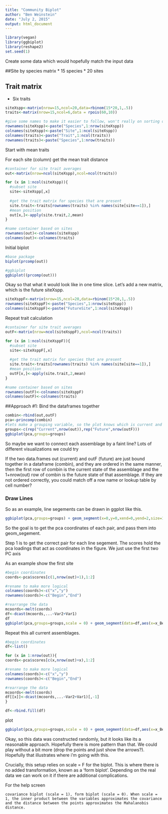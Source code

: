 ```yaml
---
title: "Community Biplot"
author: "Ben Weinstein"
date: "July 2, 2015"
output: html_document
---
```


```r
library(vegan)
library(ggbiplot)
library(reshape2)
set.seed(1)
```

Create some data which would hopefully match the input data

##Site by species matrix
* 15 species
* 20 sites

## Trait matrix
* Six traits

```r
siteXspp<-matrix(nrow=15,ncol=20,data=rbinom(15*20,1,.5))
traits<-matrix(nrow=15,ncol=6,data = rpois(60,10))

#give some names to make it easier to follow, won't really on sorting order.
rownames(siteXspp)<-paste("Species",1:nrow(siteXspp))
colnames(siteXspp)<-paste("Site",1:ncol(siteXspp))
colnames(traits)<-paste("Trait",1:ncol(traits))
rownames(traits)<-paste("Species",1:nrow(traits))
```

Start with mean traits

For each site (column) get the mean trait distance

```r

#container for site trait averages
out<-matrix(nrow=ncol(siteXspp),ncol=ncol(traits))

for (x in 1:ncol(siteXspp)){
  #subset site
  site<-siteXspp[,x]
  
  #get the trait matrix for species that are present
  site.trait<-traits[rownames(traits) %in% names(site[site==1]),]
  #mean position
  out[x,]<-apply(site.trait,2,mean)
}

#name container based on sites
rownames(out)<-colnames(siteXspp)
colnames(out)<-colnames(traits)

```

Initial biplot

```r
#base package
biplot(prcomp(out))

#ggbiplot
ggbiplot((prcomp(out)))
```

Okay so that what it would look like in one time slice. Let's add a new matrix, which is the future siteXspp. 


```r
siteXsppF<-matrix(nrow=15,ncol=20,data=rbinom(15*20,1,.5))
rownames(siteXsppF)<-paste("Species",1:nrow(siteXspp))
colnames(siteXsppF)<-paste("FutureSite",1:ncol(siteXspp))
```

Repeat trait calculation

```r
#container for site trait averages
outF<-matrix(nrow=ncol(siteXsppF),ncol=ncol(traits))

for (x in 1:ncol(siteXsppF)){
  #subset site
  site<-siteXsppF[,x]
  
  #get the trait matrix for species that are present
  site.trait<-traits[rownames(traits) %in% names(site[site==1]),]
  #mean position
  outF[x,]<-apply(site.trait,2,mean)
}

#name container based on sites
rownames(outF)<-colnames(siteXsppF)
colnames(outF)<-colnames(traits)
```

##Approach #1: Bind the dataframes together
```r
combin<-rbind(out,outF)
pca<-princomp(combin)
#lets make a grouping variable, so the plot knows which is current and which is future
groups<-c(rep("Current",nrow(out)),rep("Future",nrow(outF)))
ggbiplot(pca,groups=groups)
```

So maybe we want to connect each assemblage by a faint line? Lots of different visualizations we could try

If the two data.frames out (current) and outF (future) are just bound together in a dataframe (combin), and they are ordered in the same manner, then the first row of combin is the current state of the assemblage and the 1+nrow(out) row of combin is the future state of that assemblage. If they are not ordered correctly, you could match off a row name or lookup table by cell number?

### Draw Lines
So as an example, line segements can be drawn in ggplot like this.
```r
ggbiplot(pca,groups=groups) + geom_segment(x=0,y=0,xend=0,yend=2,size=1)
```

So the goal is to get the pca coordinates of each pair, and pass them into geom_segement.

Step 1 is to get the correct pair for each line segement. The scores hold the pca loadings that act as coordinates in the figure. We just use the first two PC axis

As an example show the first site
```r
#begin coordinates
coords<-pca$scores[c(1,nrow(out)+1),1:2]

#rename to make more logical
colnames(coords)<-c("x","y")
rownames(coords)<-c("Begin","End")

#rearrange the data
mcoords<-melt(coords)
df<-dcast(mcoords,...~Var2+Var1)
df
ggbiplot(pca,groups=groups,scale = 0) + geom_segment(data=df,aes(x=x_Begin,y=y_Begin,xend=x_End,yend=y_End),size=.1,alpha=.5, arrow = arrow(length = unit(0.5,"cm")))
```

Repeat this all current assemblages.

```r
#begin coordinates
df<-list()

for (x in 1:nrow(out)){
coords<-pca$scores[c(x,nrow(out)+x),1:2]

#rename to make more logical
colnames(coords)<-c("x","y")
rownames(coords)<-c("Begin","End")

#rearrange the data
mcoords<-melt(coords)
df[[x]]<-dcast(mcoords,...~Var2+Var1)[,-1]
}

df<-rbind.fill(df)
```

plot

```r
ggbiplot(pca,groups=groups,scale = 0) + geom_segment(data=df,aes(x=x_Begin,y=y_Begin,xend=x_End,yend=y_End),size=.1,alpha=.2, arrow = arrow(length = unit(0.5,"cm"))) + theme_bw()
```

Okay, so this data was constructed randomly, but it looks like its a reasonable approach. Hopefully there is more pattern than that. We could play without a bit more (drop the points and just show the arrows?). Hopefully that illustrates where i'm going with this.

Crucially, this setup relies on scale = F for the biplot. This is where there is no added transformation, known as a 'form biplot'. Depending on the real data we can work on it if there are additional complications.

For the help screen 

```
covariance biplot (scale = 1), form biplot (scale = 0). When scale = 1, the inner product between the variables approximates the covariance and the distance between the points approximates the Mahalanobis distance.
```